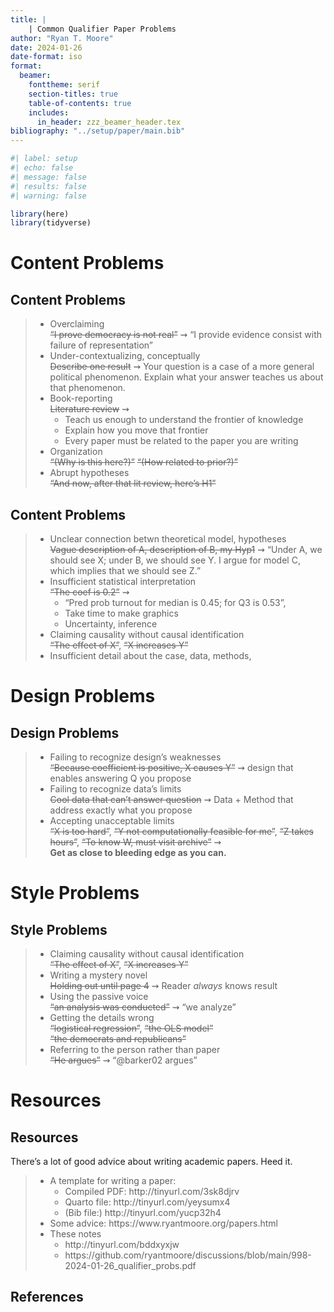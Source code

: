```yaml
---
title: | 
    | Common Qualifier Paper Problems
author: "Ryan T. Moore"
date: 2024-01-26
date-format: iso
format: 
  beamer:
    fonttheme: serif
    section-titles: true
    table-of-contents: true
    includes:
      in_header: zzz_beamer_header.tex
bibliography: "../setup/paper/main.bib"
---
```


```r
#| label: setup
#| echo: false
#| message: false
#| results: false
#| warning: false

library(here)
library(tidyverse)
```

# Content Problems

## Content Problems

>- Overclaiming  
~~"I prove democracy is not real"~~ $\rightsquigarrow$ \newline "I provide evidence consist with failure of representation"
>- Under-contextualizing, conceptually  
~~Describe one result~~ $\rightsquigarrow$ \newline Your question is a case of a more general political phenomenon. Explain what your answer teaches us about that phenomenon.
>- Book-reporting  
~~Literature review~~ $\rightsquigarrow$ 
>    - Teach us enough to understand the frontier of knowledge
>    - Explain how you move that frontier
>    - Every paper must be related to the paper you are writing
>- Organization  
~~"(Why is this here?)"~~ ~~"(How related to prior?)"~~
>- Abrupt hypotheses  
~~"And now, after that lit review, here's H1"~~

## Content Problems

>- Unclear connection betwn theoretical model, hypotheses  
~~Vague description of A, description of B, my Hyp1~~ $\rightsquigarrow$ "Under A, we should see X; under B, we should see Y. I argue for model C, which implies that we should see Z."
>- Insufficient statistical interpretation  
~~"The coef is 0.2"~~ $\rightsquigarrow$
>    - "Pred prob turnout for median is 0.45; for Q3 is 0.53", 
>    - Take time to make graphics
>    - Uncertainty, inference
>- Claiming causality without causal identification  
~~"The effect of X"~~, ~~"X increases Y"~~
>- Insufficient detail about the case, data, methods, 

# Design Problems

## Design Problems

>- Failing to recognize design's weaknesses  
~~"Because coefficient is positive, X causes Y"~~ $\rightsquigarrow$ \newline design that enables answering Q you propose
>- Failing to recognize data's limits  
~~Cool data that can't answer question~~ $\rightsquigarrow$ \newline Data + Method that address exactly what you propose
>- Accepting unacceptable limits  
~~"X is too hard"~~, ~~"Y not computationally feasible for me"~~, ~~"Z takes hours"~~, ~~"To know W, must visit archive"~~ $\rightsquigarrow$  
**Get as close to bleeding edge as you can.**

# Style Problems

## Style Problems

>- Claiming causality without causal identification  
~~"The effect of X"~~, ~~"X increases Y"~~
>- Writing a mystery novel  
~~Holding out until page 4~~ $\rightsquigarrow$ Reader _always_ knows result
>- Using the passive voice  
~~"an analysis was conducted"~~ $\rightsquigarrow$ "we analyze"
>- Getting the details wrong  
~~"logistical regression"~~, ~~"the OLS model"~~  
~~"the democrats and republicans"~~
>- Referring to the person rather than paper  
~~"He argues"~~ $\rightsquigarrow$ "@barker02 argues"


# Resources

## Resources

There's a lot of good advice about writing academic papers. Heed it.

\pause

>- A template for writing a paper:
>    - Compiled PDF: http://tinyurl.com/3sk8djrv
>    - Quarto file: http://tinyurl.com/yeysumx4
>    - (Bib file:) http://tinyurl.com/yucp32h4
>- Some advice: https://www.ryantmoore.org/papers.html
>- These notes 
>    - http://tinyurl.com/bddxyxjw
>    - https://github.com/ryantmoore/discussions/blob/main/998-2024-01-26_qualifier_probs.pdf

## References {.allowframebreaks}

\footnotesize

